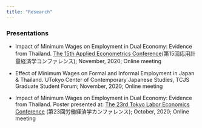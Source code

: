 ```yaml
---
title: "Research"
---
```


### Presentations
- Impact of Minimum Wages on Employment in Dual Economy: Evidence from Thailand. [The 15th Applied Econometrics Conference](http://www.crepe.e.u-tokyo.ac.jp/index.html)(第15回応用計量経済学コンファレンス); November, 2020; Online meeting

- Effect of Minimum Wages on Formal and Informal Employment
in Japan & Thailand. UTokyo Center of Contemporary Japanese Studies, TCJS Graduate Student Forum; November, 2020; Online meeting

- Impact of Minimum Wages on Employment in Dual Economy: Evidence from Thailand. Poster presented at: [The 23rd Tokyo Labor Economics Conference](https://sites.google.com/site/tokyolaborwkshp/home) (第23回労働経済学カンファレンス); October, 2020; Online meeting
